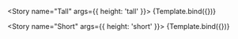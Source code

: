 
<Meta 
  title="Right Drawer/Drawer/Height" 
  component={RightDrawer}
/>

<Story name="Tall" args={{ height: 'tall' }}>
  {Template.bind({})}
</Story>

<Story name="Short" args={{ height: 'short' }}>
  {Template.bind({})}
</Story>
